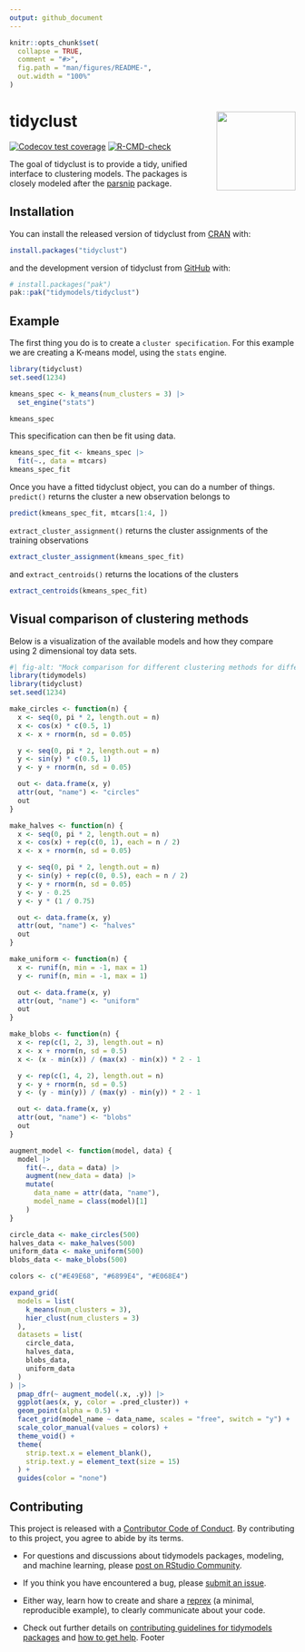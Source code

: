 ```yaml
---
output: github_document
---
```


<!-- README.md is generated from README.Rmd. Please edit that file -->

```r
knitr::opts_chunk$set(
  collapse = TRUE,
  comment = "#>",
  fig.path = "man/figures/README-",
  out.width = "100%"
)
```

# tidyclust <img src="man/figures/logo.svg" align="right" height="139" />

<!-- badges: start -->
[![Codecov test coverage](https://codecov.io/gh/tidymodels/tidyclust/branch/main/graph/badge.svg)](https://app.codecov.io/gh/tidymodels/tidyclust?branch=main)
[![R-CMD-check](https://github.com/tidymodels/tidyclust/actions/workflows/R-CMD-check.yaml/badge.svg)](https://github.com/tidymodels/tidyclust/actions/workflows/R-CMD-check.yaml)
<!-- badges: end -->

The goal of tidyclust is to provide a tidy, unified interface to clustering models. The packages is closely modeled after the [parsnip](https://parsnip.tidymodels.org/) package.

## Installation

You can install the released version of tidyclust from [CRAN](https://CRAN.R-project.org) with:

``` r
install.packages("tidyclust")
```


and the development version of tidyclust from [GitHub](https://github.com/) with:

``` r
# install.packages("pak")
pak::pak("tidymodels/tidyclust")
```

## Example

The first thing you do is to create a `cluster specification`. For this example we are creating a K-means model, using the `stats` engine.

```r
library(tidyclust)
set.seed(1234)

kmeans_spec <- k_means(num_clusters = 3) |>
  set_engine("stats")

kmeans_spec
```

This specification can then be fit using data.

```r
kmeans_spec_fit <- kmeans_spec |>
  fit(~., data = mtcars)
kmeans_spec_fit
```

Once you have a fitted tidyclust object, you can do a number of things. `predict()` returns the cluster a new observation belongs to

```r
predict(kmeans_spec_fit, mtcars[1:4, ])
```

`extract_cluster_assignment()` returns the cluster assignments of the training observations

```r
extract_cluster_assignment(kmeans_spec_fit)
```

and `extract_centroids()` returns the locations of the clusters

```r
extract_centroids(kmeans_spec_fit)
```

## Visual comparison of clustering methods

Below is a visualization of the available models and how they compare using 2 dimensional toy data sets.

```r
#| fig-alt: "Mock comparison for different clustering methods for different data sets. Each row correspods to a clustering method, each column corresponds to a data set type."
library(tidymodels)
library(tidyclust)
set.seed(1234)

make_circles <- function(n) {
  x <- seq(0, pi * 2, length.out = n)
  x <- cos(x) * c(0.5, 1)
  x <- x + rnorm(n, sd = 0.05)

  y <- seq(0, pi * 2, length.out = n)
  y <- sin(y) * c(0.5, 1)
  y <- y + rnorm(n, sd = 0.05)

  out <- data.frame(x, y)
  attr(out, "name") <- "circles"
  out
}

make_halves <- function(n) {
  x <- seq(0, pi * 2, length.out = n)
  x <- cos(x) + rep(c(0, 1), each = n / 2)
  x <- x + rnorm(n, sd = 0.05)

  y <- seq(0, pi * 2, length.out = n)
  y <- sin(y) + rep(c(0, 0.5), each = n / 2)
  y <- y + rnorm(n, sd = 0.05)
  y <- y - 0.25
  y <- y * (1 / 0.75)

  out <- data.frame(x, y)
  attr(out, "name") <- "halves"
  out
}

make_uniform <- function(n) {
  x <- runif(n, min = -1, max = 1)
  y <- runif(n, min = -1, max = 1)

  out <- data.frame(x, y)
  attr(out, "name") <- "uniform"
  out
}

make_blobs <- function(n) {
  x <- rep(c(1, 2, 3), length.out = n)
  x <- x + rnorm(n, sd = 0.5)
  x <- (x - min(x)) / (max(x) - min(x)) * 2 - 1

  y <- rep(c(1, 4, 2), length.out = n)
  y <- y + rnorm(n, sd = 0.5)
  y <- (y - min(y)) / (max(y) - min(y)) * 2 - 1

  out <- data.frame(x, y)
  attr(out, "name") <- "blobs"
  out
}

augment_model <- function(model, data) {
  model |>
    fit(~., data = data) |>
    augment(new_data = data) |>
    mutate(
      data_name = attr(data, "name"),
      model_name = class(model)[1]
    )
}

circle_data <- make_circles(500)
halves_data <- make_halves(500)
uniform_data <- make_uniform(500)
blobs_data <- make_blobs(500)

colors <- c("#E49E68", "#6899E4", "#E068E4")

expand_grid(
  models = list(
    k_means(num_clusters = 3),
    hier_clust(num_clusters = 3)
  ),
  datasets = list(
    circle_data,
    halves_data,
    blobs_data,
    uniform_data
  )
) |>
  pmap_dfr(~ augment_model(.x, .y)) |>
  ggplot(aes(x, y, color = .pred_cluster)) +
  geom_point(alpha = 0.5) +
  facet_grid(model_name ~ data_name, scales = "free", switch = "y") +
  scale_color_manual(values = colors) +
  theme_void() +
  theme(
    strip.text.x = element_blank(),
    strip.text.y = element_text(size = 15)
  ) +
  guides(color = "none")
```

## Contributing

This project is released with a [Contributor Code of Conduct](https://contributor-covenant.org/version/2/0/CODE_OF_CONDUCT.html). By contributing to this project, you agree to abide by its terms.

- For questions and discussions about tidymodels packages, modeling, and machine learning, please [post on RStudio Community](https://forum.posit.co/new-topic?category_id=15&tags=tidymodels,question).

- If you think you have encountered a bug, please [submit an issue](https://github.com/tidymodels/tidyclust/issues).

- Either way, learn how to create and share a [reprex](https://reprex.tidyverse.org/articles/articles/learn-reprex.html) (a minimal, reproducible example), to clearly communicate about your code.

- Check out further details on [contributing guidelines for tidymodels packages](https://www.tidymodels.org/contribute/) and [how to get help](https://www.tidymodels.org/help/).
Footer
